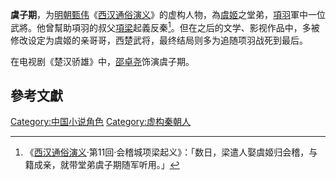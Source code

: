 '''虞子期'''，为[[明朝|明朝]][[甄伟|甄伟]]《[[西汉通俗演义|西汉通俗演义]]》的虚构人物，為[[虞姬|虞姬]]之堂弟，[[項羽|項羽]]軍中一位武將。他曾幫助項羽的叔父[[項梁|項梁]]起義反秦<ref>《[[西汉通俗演义|西汉通俗演义]]·第11回·会稽城项梁起义》：「数日，梁遣人娶虞姬归会稽，与籍成亲，就带堂弟虞子期随军听用。」</ref>。但在之后的文学、影视作品中，多被修改设定为虞姬的亲哥哥，西楚武将，最终结局则多为追随项羽战死到最后。

在电视剧《楚汉骄雄》中，[[邵卓尧|邵卓尧]]饰演虞子期。

==參考文獻==
{{reflist}}

[[Category:中国小说角色|Category:中国小说角色]]
[[Category:虚构秦朝人|Category:虚构秦朝人]]